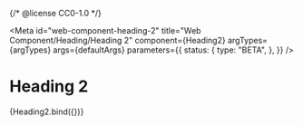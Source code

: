 {/* @license CC0-1.0 */}


<Meta
  id="web-component-heading-2"
  title="Web Component/Heading/Heading 2"
  component={Heading2}
  argTypes={argTypes}
  args={defaultArgs}
  parameters={{
    status: {
      type: "BETA",
    },
  }}
/>

# Heading 2

<Canvas>
  <Story name="Default" args={exampleArgs}>
    {Heading2.bind({})}
  </Story>
</Canvas>

<ArgsTable story="Default" />
